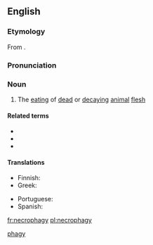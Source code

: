 ==English==

===Etymology===
From {{affix|en|necro-|-phagy}}.

===Pronunciation===
{{rfp|lang=en}}

===Noun===
{{en-noun|-}}

# The [[eating]] of [[dead]] or [[decaying]] [[animal]] [[flesh]]

====Related terms====
* {{l|en|necrophagan}}
* {{l|en|necrophage}}
* {{l|en|necrophagous}}

====Translations====
{{trans-top|eating of dead or decaying animal flesh}}
* Finnish: {{t|fi|raadonsyönti}}
* Greek: {{t+|el|νεκροφαγία|f}}
{{trans-mid}}
* Portuguese: {{t|pt|necrofagia|f}}
* Spanish: {{t|es|necrofagia|f}}
{{trans-bottom}}

[[Category:English words prefixed with necro-|phagy]]

[[fr:necrophagy]]
[[pl:necrophagy]]